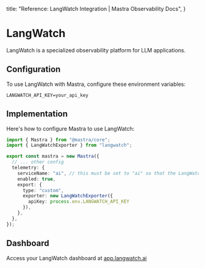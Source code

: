   title: "Reference: LangWatch Integration | Mastra Observability Docs",
}

# LangWatch

LangWatch is a specialized observability platform for LLM applications.

## Configuration

To use LangWatch with Mastra, configure these environment variables:

```env
LANGWATCH_API_KEY=your_api_key
```

## Implementation

Here's how to configure Mastra to use LangWatch:

```typescript
import { Mastra } from "@mastra/core";
import { LangWatchExporter } from "langwatch";

export const mastra = new Mastra({
  // ... other config
  telemetry: {
    serviceName: "ai", // this must be set to "ai" so that the LangWatchExporter thinks it's an AI SDK trace
    enabled: true,
    export: {
      type: "custom",
      exporter: new LangWatchExporter({
        apiKey: process.env.LANGWATCH_API_KEY
      }),
    },
  },
});
```

## Dashboard

Access your LangWatch dashboard at [app.langwatch.ai](https://app.langwatch.ai)
